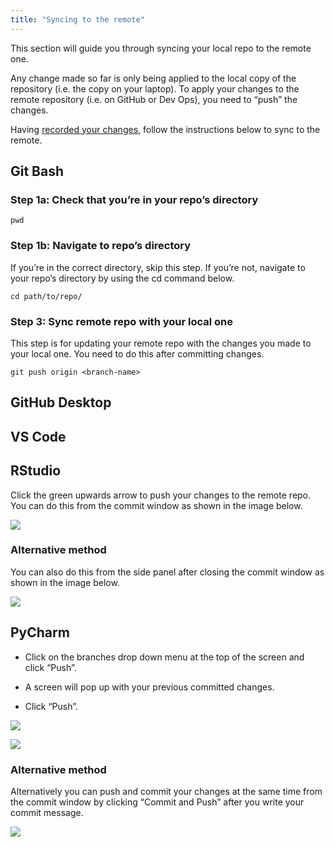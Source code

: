 ```yaml
---
title: "Syncing to the remote"
---
```


This section will guide you through syncing your local repo to the remote one.

Any change made so far is only being applied to the local copy of the repository (i.e. the copy on your laptop). To apply your changes to the remote repository (i.e. on GitHub or Dev Ops), you need to “push” the changes.

Having [recorded your changes](recording-changes.html), follow the instructions below to sync to the remote.

::: panel-tabset
## Git Bash

### Step 1a: Check that you're in your repo's directory

`pwd`

### Step 1b: Navigate to repo's directory

If you're in the correct directory, skip this step. If you're not, navigate to your repo's directory by using the cd command below.

`cd path/to/repo/`

### Step 3: Sync remote repo with your local one

This step is for updating your remote repo with the changes you made to your local one. You need to do this after committing changes.

`git push origin <branch-name>`

## GitHub Desktop

## VS Code

## RStudio

Click the green upwards arrow to push your changes to the remote repo. You can do this from the commit window as shown in the image below.

![](images/r_push_1.png)

### Alternative method

You can also do this from the side panel after closing the commit window as shown in the image below.

![](images/r_push_2.png)

## PyCharm

-   Click on the branches drop down menu at the top of the screen and click "Push".

-   A screen will pop up with your previous committed changes.

-   Click "Push".

![](images/pycharm_push1_1.png)

![](images/pycharm_push1_2.png)

### Alternative method

Alternatively you can push and commit your changes at the same time from the commit window by clicking "Commit and Push" after you write your commit message.

![](images/pycharm_push2.png)
:::

